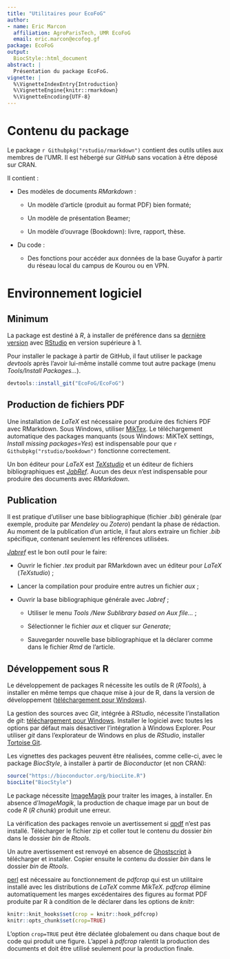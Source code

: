 ```yaml
---
title: "Utilitaires pour EcoFoG"
author:
- name: Eric Marcon
  affiliation: AgroParisTech, UMR EcoFoG
  email: eric.marcon@ecofog.gf
package: EcoFoG
output:
  BiocStyle::html_document
abstract: |
  Présentation du package EcoFoG.
vignette: |
  %\VignetteIndexEntry{Introduction}
  %\VignetteEngine{knitr::rmarkdown}
  %\VignetteEncoding{UTF-8}
---
```


# Contenu du package


Le package `r Githubpkg("rstudio/rmarkdown")` contient des outils utiles aux membres de l'UMR.
Il est hébergé sur _GitHub_ sans vocation à être déposé sur CRAN.

Il contient :

- Des modèles de documents _RMarkdown_ :

    - Un modèle d'article (produit au format PDF) bien formaté;

    - Un modèle de présentation Beamer;
    
    - Un modèle d'ouvrage (Bookdown): livre, rapport, thèse.
    
- Du code :

    - Des fonctions pour accéder aux données de la base Guyafor à partir du réseau local du campus de Kourou ou en VPN.



# Environnement logiciel

## Minimum

La package est destiné à _R_, à installer de préférence dans sa [dernière version](https://cran.r-project.org/) avec [RStudio](https://www.rstudio.com/products/rstudio/download/#download) en version supérieure à 1.

Pour installer le package à partir de GitHub, il faut utiliser le package _devtools_ après l'avoir lui-même installé comme tout autre package (menu _Tools/Install Packages..._).

```r
devtools::install_git("EcoFoG/EcoFoG")
```

## Production de fichiers PDF

Une installation de _LaTeX_ est nécessaire pour produire des fichiers PDF avec RMarkdown.
Sous Windows, utiliser [MikTex](https://miktex.org/download).
Le téléchargement automatique des packages manquants (sous Windows: MiKTeX settings, _Install missing packages=Yes_) est indispensable pour que `r Githubpkg("rstudio/bookdown")` fonctionne correctement.

Un bon éditeur pour _LaTeX_ est [_TeXstudio_](https://www.texstudio.org/) et un éditeur de fichiers bibliographiques est [_JabRef_](http://www.jabref.org/).
Aucun des deux n'est indispensable pour produire des documents avec _RMarkdown_.


## Publication

Il est pratique d'utiliser une base bibliographique (fichier _.bib_) générale (par exemple, produite par _Mendeley_ ou _Zotero_) pendant la phase de rédaction.
Au moment de la publication d'un article, il faut alors extraire un fichier _.bib_ spécifique, contenant seulement les références utilisées.

[_Jabref_](http://www.jabref.org/) est le bon outil pour le faire:

- Ouvrir le fichier _.tex_ produit par RMarkdown avec un éditeur pour _LaTeX_ (_TeXstudio_) ;

- Lancer la compilation pour produire entre autres un fichier _aux_ ;

- Ouvrir la base bibliographique générale avec _Jabref_ ;

    - Utiliser le menu _Tools /New Sublibrary based on Aux file..._ ;
    
    - Sélectionner le fichier _aux_ et cliquer sur _Generate_;
    
    - Sauvegarder nouvelle base bibliographique et la déclarer comme dans le fichier _Rmd_ de l'article.


## Développement sous R

Le développement de packages R nécessite les outils de R (_RTools_), à installer en même temps que chaque mise à jour de R, dans la version de développement ([téléchargement pour Windows](https://cran.r-project.org/bin/windows/Rtools/)).

La gestion des sources avec _Git_, intégrée à _RStudio_, nécessite l'installation de _git_: [téléchargement pour Windows](https://git-for-windows.github.io/).
Installer le logiciel avec toutes les options par défaut mais désactiver l'intégration à Windows Explorer.
Pour utiliser _git_ dans l'explorateur de Windows en plus de _RStudio_, installer [Tortoise Git](https://tortoisegit.org/download/).

Les vignettes des packages peuvent être réalisées, comme celle-ci, avec le package _BiocStyle_, à installer à partir de _Bioconductor_ (et non CRAN):

```r
source("https://bioconductor.org/biocLite.R")
biocLite("BiocStyle")
```

Le package nécessite [ImageMagik](https://www.imagemagick.org/) pour traiter les images, à installer.
En absence d'_ImageMagik_, la production de chaque image par un bout de code _R_ (_R chunk_) produit une erreur.

La vérification des packages renvoie un avertissement si [qpdf](https://sourceforge.net/projects/qpdf/) n'est pas installé.
Télécharger le fichier zip et coller tout le contenu du dossier _bin_ dans le dossier _bin_ de _Rtools_.

Un autre avertissement est renvoyé en absence de [Ghostscript](https://www.ghostscript.com/) à télécharger et installer.
Copier ensuite le contenu du dossier _bin_ dans le dossier _bin_ de _Rtools_.

[perl](https://www.perl.org/) est nécessaire au fonctionnement de _pdfcrop_ qui est un utilitaire installé avec les distributions de _LaTeX_ comme _MikTeX_.
_pdfcrop_ élimine automatiquement les marges excédentaires des figures au format PDF produite par R à condition de le déclarer dans les options de _knitr_: 

```r
knitr::knit_hooks$set(crop = knitr::hook_pdfcrop)
knitr::opts_chunk$set(crop=TRUE)
```
L'option `crop=TRUE` peut être déclatée globalement ou dans chaque bout de code qui produit une figure.
L'appel à _pdfcrop_ ralentit la production des documents et doit être utilisé seulement pour la production finale.
